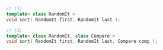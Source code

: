 ```cpp
// (1)
template< class RandomIt >
void sort( RandomIt first, RandomIt last );

// (3)
template< class RandomIt, class Compare >
void sort( RandomIt first, RandomIt last, Compare comp );
```
